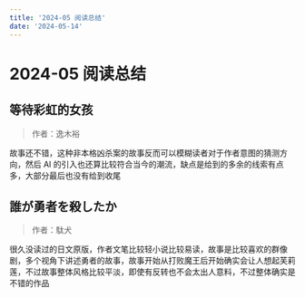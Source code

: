 ```yaml
---
title: '2024-05 阅读总结'
date: '2024-05-14'
---
```


# 2024-05 阅读总结

## 等待彩虹的女孩

> 作者：逸木裕

故事还不错，这种非本格凶杀案的故事反而可以模糊读者对于作者意图的猜测方向，然后 AI 的引入也还算比较符合当今的潮流，缺点是给到的多余的线索有点多，大部分最后也没有给到收尾

## 誰が勇者を殺したか

> 作者：駄犬

很久没读过的日文原版，作者文笔比较轻小说比较易读，故事是比较喜欢的群像剧，多个视角下讲述勇者的故事，故事开始从打败魔王后开始确实会让人想起芙莉莲，不过故事整体风格比较平淡，即使有反转也不会太出人意料，不过整体确实是不错的作品
